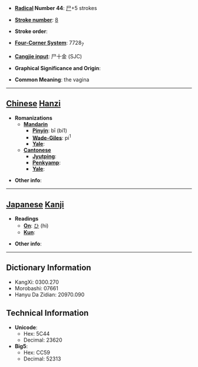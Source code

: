 * '''[[Wiktionary:Chinese radical index| Radical]] Number 44''': [[Wiktionary:Chinese radical index 尸|尸]]+5 strokes

* '''[[Wiktionary:Chinese total strokes index|Stroke number]]''': [[Wiktionary:Chinese total strokes index 8|8]]

* '''Stroke order''': 

* '''[[Wiktionary:Chinese four corner index|Four-Corner System]]''': 7728<sub>7</sub>

* '''[[Wiktionary:Chinese Cangjie index|Cangjie input]]''': 尸十金 (SJC)

* '''Graphical Significance and Origin''': 

* '''Common Meaning''': the vagina

----

== [[Chinese]] [[Hanzi]] ==

* '''Romanizations'''
** '''[[Mandarin]]'''
*** '''[[Pinyin]]''': bī (bi1)
*** '''[[Wade-Giles]]''': pi<sup>1</sup>
*** '''[[Yale]]''': 
** '''[[Cantonese]]'''
*** '''[[Jyutping]]''':
*** '''[[Penkyamp]]''': 
*** '''[[Yale]]''': 

* '''Other info''': 

----

== [[Japanese]] [[Kanji]] ==

* '''Readings'''
** '''[[On]]''': [[ひ]] (hi)
** '''[[Kun]]''': 

* '''Other info''':  

----

== Dictionary Information ==

* KangXi: 0300.270
* Morobashi: 07661
* Hanyu Da Zidian: 20970.090

== Technical Information ==

* '''Unicode''':
** Hex: 5C44
** Decimal: 23620
* '''Big5''':
** Hex: CC59
** Decimal: 52313